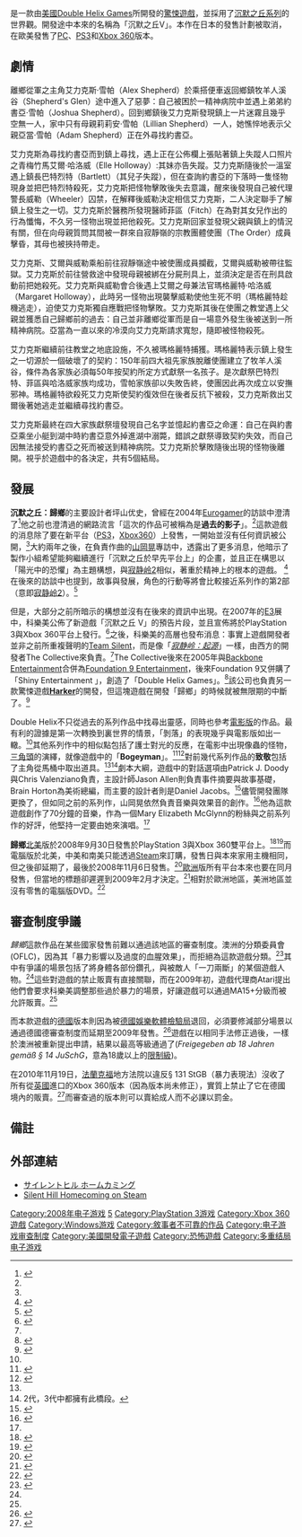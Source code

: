 {{noteTA
| T=zh-cn:寂静岭：归乡; zh-tw:沉默之丘：歸鄉; zh-hk:詭魅山房-落葉歸根;
| 1=zh-cn:寂静岭; zh-tw:沉默之丘;
}}
{{Infobox VG
| title = 沉默之丘：歸鄉
| image = 
| japanese = サイレントヒル ホームカミング
| english =  Silent Hill Homecoming
| caption = 
| developer = [[Double_Helix_Games|Double Helix Games]]
| publisher = [[科樂美|科樂美]]
| director = Cordy Rierson
| producer = William Oertel
| writer = Patrick J. Doody<br />Chris Valenziano<br />Jason Allen<ref name="story" /><br />Brain Horton<ref name="story" /><br />Daniel Jacobs<ref name="story" />
| composer = [[山岡晃|山岡晃]]
| series = [[沉默之丘系列|沉默之丘系列]]
| engine =
| released = '''PlayStation 3'''{{Vgrelease|JP|中止發售|NA|2008年9月30日<ref name="ps3_us" /><ref name="360_us" />|EU|2009年2月27日<ref name="Silent Hill Homecoming EU Release Date">{{cite web|url=http://www.dpadmagazine.com/2009/01/12/european-silent-hill-homecoming-release-date-confirmed|title=Silent Hill Homecoming UK release date confirmed|last=Scammell|first=David|date=2009-01-12|publisher=D+Pad|accessdate=2010-01-03|archive-url=https://web.archive.org/web/20090706002503/http://www.dpadmagazine.com/2009/01/12/european-silent-hill-homecoming-release-date-confirmed/|archive-date=2009-07-06|dead-url=yes}}</ref>|AU|2009年3月19日}}'''Xbox 360'''{{Vgrelease|NA|2008年9月30日<ref name="ps3_us" /><ref name="360_us" />|JP|中止發售|EU|2009年2月27日<ref name="Silent Hill Homecoming EU Release Date"/>|AU|2009年3月12日}}'''Microsoft Windows'''{{Vgrelease|NA|2008年11月6日<ref name="steam_productrelease" />|EU|2009年2月27日<ref name="Silent Hill Homecoming EU Release Date"/>|AU|2009年3月26日|JP|中止發售}}
| genre = [[恐怖遊戲|恐怖生存]]
| modes = [[單人遊戲|單人遊戲]]
| platforms = [[PlayStation_3|PlayStation 3]], [[Xbox_360|Xbox 360]], [[Microsoft_Windows|Microsoft Windows]]
}}

{{vgname|沉默之丘：歸鄉|ja=サイレントヒル ホームカミング|en=Silent Hill: Homecoming|cn=寂静岭：归乡|tw=沉默之丘：歸鄉|aka-hk=詭魅山房-落葉歸根}}是一款由[[美國|美國]][[Double_Helix_Games|Double Helix Games]]所開發的[[驚悚遊戲|驚悚遊戲]]，並採用了[[寂静岭系列|沉默之丘系列]]的世界觀。開發途中本來的名稱為「沉默之丘V」。本作在日本的發售計劃被取消，在歐美發售了[[个人电脑|PC]]、[[PS3|PS3]]和[[Xbox_360|Xbox 360]]版本。

== 劇情 ==
離鄉從軍之主角艾力克斯·雪帕（Alex Shepherd）於乘搭便車返回鄉鎮牧羊人溪谷（Shepherd's Glen）途中進入了惡夢：自己被困於一精神病院中並遇上弟弟約書亞·雪帕（Joshua Shepherd）。回到鄉鎮後艾力克斯發現鎮上一片迷霧且幾乎空無一人，家中只有母親莉莉安·雪帕（Lillian Shepherd）一人，她憔悴地表示父親亞當·雪帕（Adam Shepherd）正在外尋找約書亞。

艾力克斯為尋找約書亞而到鎮上尋找，遇上正在公佈欄上張貼著鎮上失蹤人口照片之青梅竹馬艾爾·哈洛威（Elle Holloway）:其妹亦告失蹤。艾力克斯隨後於一溫室遇上鎮長巴特烈特（Bartlett）（其兒子失蹤），但在查詢約書亞的下落時一隻怪物現身並把巴特烈特殺死，艾力克斯把怪物擊敗後失去意識，醒來後發現自己被代理警長威勒（Wheeler）囚禁，在解釋後威勒決定相信艾力克斯，二人決定聯手了解鎮上發生之一切。艾力克斯於醫務所發現醫師菲區（Fitch）在為對其女兒作出的行為懺悔，不久另一怪物出現並把他殺死。艾力克斯回家並發現父親與鎮上的情況有關，但在向母親質問其間被一群來自寂靜嶺的宗教團體使團（The Order）成員擊昏，其母也被挾持帶走。

艾力克斯、艾爾與威勒乘船前往寂靜嶺途中被使團成員攔截，艾爾與威勒被帶往監獄。艾力克斯於前往營救途中發現母親被綁在分屍刑具上，並須決定是否在刑具啟動前把她殺死。艾力克斯與威勒會合後遇上艾爾之母兼法官瑪格麗特·哈洛威（Margaret Holloway），此時另一怪物出現襲擊威勒使他生死不明（瑪格麗特趁機逃走），迫使艾力克斯獨自應戰把怪物擊敗。艾力克斯其後在使團之教堂遇上父親並獲悉自己歸鄉前的過去：自己並非離鄉從軍而是自一場意外發生後被送到一所精神病院。亞當為一直以來的冷漠向艾力克斯請求寬恕，隨即被怪物殺死。

艾力克斯繼續前往教堂之地底設施，不久被瑪格麗特捕獲。瑪格麗特表示鎮上發生之一切源於一個破壞了的契約：150年前四大祖先家族脫離使團建立了牧羊人溪谷，條件為各家族必須每50年按契約所定方式獻祭一名孩子。是次獻祭巴特烈特、菲區與哈洛威家族均成功，雪帕家族卻以失敗告終，使團因此再次成立以安撫邪神。瑪格麗特欲殺死艾力克斯使契約復效但在後者反抗下被殺，艾力克斯救出艾爾後著她逃走並繼續尋找約書亞。

艾力克斯最終在四大家族獻祭壇發現自己名字並憶起約書亞之命運：自己在與約書亞乘坐小艇到湖中時約書亞意外掉進湖中溺斃，錯誤之獻祭導致契約失效，而自己因無法接受約書亞之死而被送到精神病院。艾力克斯於擊敗隨後出現的怪物後離開。視乎於遊戲中的各決定，共有5個結局。

==發展==
'''沉默之丘：歸鄉'''的主要設計者坪山优史，曾經在2004年[[Eurogamer|Eurogamer]]的訪談中澄清了<ref name="interview_eurog">{{cite web|url=http://eurogamer.net/article.php?article_id=56340|title=Silent Hill 5 coming to next gen|date=2004-08-17|accessdate=2004-08-18|first=Tom|last=Bramwell|publisher=Eurogamer|archive-date=2004-09-07|archive-url=https://web.archive.org/web/20040907011215/http://www.eurogamer.net/article.php?article_id=56340|dead-url=no}}</ref>他之前也澄清過的網路流言「這次的作品可被稱為是'''過去的影子'''」。<ref name="interview_eurog" />這款遊戲的消息除了要在新平台（[[PS3|PS3]]，[[Xbox360|Xbox360]]）上發售，一開始並沒有任何資訊被公開，<ref name="interview_eurog" />大約兩年之後，在負責作曲的[[山岡晃|山岡晃]]專訪中，透露出了更多消息，他暗示了製作小組希望能夠繼續進行「沉默之丘於早先平台上」的企畫，並且正在構思以「陽光中的恐懼」為主題構想，與[[寂静岭2|寂静岭2]]相似，著重於精神上的根本的遊戲。 <ref name="famitsu_kotaku">{{cite web|url=http://kotaku.com/gaming/konami/akira-yamaoka-talks-silent-hill-5-223716.php|title=Akira Yamaoka Talks Silent Hill 5|first=Michael|last=McWhertor|date=2006-12-21|accessdate=2008-10-08|publisher=Kotaku|archiveurl=http://archive.is/eens|archivedate=2012-06-29}}</ref>在後來的訪談中也提到，故事與發展，角色的行動等將會比較接近系列作的第2部（意即[[寂静岭2|寂静岭2]]）。<ref name="cvg_details">{{cite web|url=http://www.computerandvideogames.com/article.php?id=162394|title=Silent Hill 5 details emerge|date=2007-04-20|accessdate=2008-10-08|first=Gavin|last=Ogden|publisher=CVG|archive-date=2008-10-05|archive-url=https://web.archive.org/web/20081005062241/http://www.computerandvideogames.com/article.php?id=162394|dead-url=no}}</ref>

但是，大部分之前所暗示的構想並沒有在後來的資訊中出現。在2007年的[[E3电子娱乐展|E3]]展中，科樂美公佈了新遊戲「沉默之丘 V」的預告片段，並且宣佈將於PlayStation 3與Xbox 360平台上發行。<ref name="kotaku_details">{{cite web|url=http://kotaku.com/gaming/e307/silent-hill-v-first-screens-developer-named-277532.php|title=Silent Hill V First Screens, Developer Named|publisher=Kotaku|accessdate=2008-10-08|date=2007-07-11|first=Michael|last=McWhertor|archiveurl=http://archive.is/3AkG|archivedate=2012-06-29}}</ref>之後，科樂美的高層也發布消息：事實上遊戲開發者並非之前所重複聲明的[[Team_Silent|Team Silent]]，而是像「''[[寂静岭：起源|寂静岭：起源]]''」一樣，由西方的開發者The Collective來負責。<ref name="kotaku_details" />The Collective後來在2005年與[[Backbone_Entertainment|Backbone Entertainment]]合併為[[Foundation_9_Entertainment|Foundation 9 Entertainment]]，後來Foundation 9又併購了「Shiny Entertainment 」，創造了「Double Helix Games」。<ref>{{cite web|url=http://www.doublehelixgames.com/studio.html|title=doublehelixgames.com|quote=Double Helix Games was formed in 2007 from the combination of veteran game developers Shiny Entertainment and The Collective.|accessdate=2008-10-08|archiveurl=https://web.archive.org/web/20080403001218/http://www.doublehelixgames.com/studio.html|archivedate=2008-04-03|deadurl=yes}}</ref>該公司也負責另一款驚悚遊戲'''[[双螺旋游戏|Harker]]'''的開發，但這塊遊戲在開發「歸鄉」的時候就被無限期的中斷了。<ref name="gs_harker">{{cite web|title=Foundation 9 buries Harker|url=http://uk.gamespot.com/news/6189687.html|accessdate=2008-10-08|date=2008-04-22|first=Tom|last=Magrino|publisher=GameSpot|deadurl=yes|archiveurl=https://archive.is/20130102213532/http://uk.gamespot.com/news/6189687.html|archivedate=2013-01-02}}</ref>

Double Helix不只從過去的系列作品中找尋出靈感，同時也參考[[寂静岭_(电影)|電影版]]的作品。最有利的證據是第一次轉換到裏世界的情景，「剝落」的表現幾乎與電影版如出一轍。<ref name="handson" />其他系列作中的相似點包括了護士對光的反應，在電影中出現像蟲的怪物，[[三角頭|三角頭]]的演繹，就像遊戲中的「'''Bogeyman'''」。<ref name="handson">{{cite web|url=http://uk.ps3.ign.com/articles/874/874245p2.html|title=Silent Hill Homecoming Hands-on|first=Jeff|last=Haynes|accessdate=2008-10-09|date=2008-05-15|publisher=IGN|archive-date=2008-12-27|archive-url=https://web.archive.org/web/20081227070150/http://uk.ps3.ign.com/articles/874/874245p2.html|dead-url=no}}</ref><ref>{{cite news|first= Jim|last= Sterling|title= New Silent Hill: Rubbish Pyramid Head confirmed (also, November release)|url= http://www.destructoid.com/new-silent-hill-rubbish-pyramid-head-confirmed-also-november-release--100409.phtml|work= Does it Suck?|publisher= Destructoid.com|date= 2008-08-20|accessdate= 2008-10-27|archive-date= 2008-12-16|archive-url= https://web.archive.org/web/20081216143002/http://www.destructoid.com/new-silent-hill-rubbish-pyramid-head-confirmed-also-november-release--100409.phtml|dead-url= no}}</ref>對前幾代系列作品的'''致敬'''包括了主角從馬桶中取出道具。<ref name="handson" /><ref>2代，3代中都擁有此橋段。</ref>劇本大綱，遊戲中的對話選項由Patrick J. Doody 與Chris Valenziano負責，主設計師Jason Allen則負責事件摘要與故事基礎，Brain Horton為美術總編，而主要的設計者則是Daniel Jacobs。<ref name="story">{{cite web |url=http://www.silenthillmemories.net/creators/interviews/2008.02.08_doody_racoon_times_en.htm |author=Danny Smith |title=Interview with Patrick J. Doody |date=2008-02-08 |accessdate=2010-08-17 |quote=My writing partner, Chris Valenziano and I were hired as the game's writers. Now, that term "writer" has a different meaning in electronic gaming than it does in television or film. On a game, the entire design team has a large hand in doing much of the writing. Even before we knew that there was a Silent Hill 5 happening, The Collective had broken story and compiled a summary of the game's events - all of which were written by the lead designer, the lead artist and the lead level designer. [...] On top of working on the story, we had to write all the cinematics, environmental signage, hundreds of dialogue slugs, journal entries and the game manual. |archive-date=2011-07-24 |archive-url=https://web.archive.org/web/20110724070156/http://www.silenthillmemories.net/creators/interviews/2008.02.08_doody_racoon_times_en.htm |dead-url=no }}</ref>儘管開發團隊更換了，但如同之前的系列作，山岡晃依然負責音樂與效果音的創作。<ref name="osv_interview">{{cite interview |last=Yamaoka |first=Akira |subjectlink=Akira Yamaoka |interviewer=Jayson Napolitano |title=A New Kind of Fear: Silent Hill Homecoming Interview with Akira Yamaoka |callsign=Original Sound Version (OSV) |date=2008-09-26 |accessdate=2008-10-09 |url=http://www.originalsoundversion.com/?p=562 }}{{Dead link|date=2019年12月 |bot=InternetArchiveBot |fix-attempted=yes }}</ref>他為這款遊戲創作了70分鐘的音樂，作為一個Mary Elizabeth McGlynn的粉絲與之前系列作的好評，他堅持一定要由她來演唱。<ref name="osv_interview" />

'''歸鄉'''[[北美|北美]]版於2008年9月30日發售於PlayStation 3與Xbox 360雙平台上。<ref name="ps3_us">{{cite web | url = http://us.gamespot.com/ps3/adventure/silenthill5/index.html?tag=result;title;0 | title = Silent Hill: Homecoming for PlayStation 3 | accessdate = 2008-11-25 | publisher = GameSpot | archive-date = 2013-01-03 | archive-url = https://archive.today/20130103001143/http://us.gamespot.com/ps3/adventure/silenthill5/index.html?tag=result;title;0 | dead-url = yes }}</ref><ref name="360_us">{{cite web | url = http://us.gamespot.com/xbox360/adventure/silenthill5/index.html?tag=result;title;0 | title = Silent Hill: Homecoming for Xbox 360 | accessdate = 2008-11-25 | publisher = GameSpot | archive-date = 2013-01-02 | archive-url = https://archive.today/20130102175054/http://us.gamespot.com/xbox360/adventure/silenthill5/index.html?tag=result;title;0 | dead-url = yes }}</ref>而電腦版於北美，中美和南美只能透過[[Steam|Steam]]來訂購，發售日與本來家用主機相同，但之後卻延期了，最後於2008年11月6日發售。<ref name="steam_productrelease">{{cite press release|title=Silent Hill Homecoming Now Available on Steam|url=http://store.steampowered.com/news/1986|date=2008-11-06|accessdate=2008-11-24|publisher=Steam|archive-date=2019-08-18|archive-url=https://web.archive.org/web/20190818051034/https://store.steampowered.com/news/1986|dead-url=no}}</ref>[[歐洲|歐洲]]版所有平台本來也要在同月發售，但當地的標題卻遲遲到2009年2月才決定。<ref name="konami-euro-delay">{{cite web | url = http://www.videogamer.com/news/23-10-2008-9745.html | title =Konami confirms Euro delays | date = 2008-10-23 | accessdate = 2008-10-31 | first = James | last = Orry | publisher = Videogamer.com}}</ref>相對於歐洲地區，美洲地區並沒有零售的電腦版DVD。<ref name="pc-retail-europe">{{cite press release|title=Silent Hill: Homecoming PC Only Arriving via Steam in North America|url=http://www.shacknews.com/onearticle.x/54361|date=2008-08-22|accessdate=2008-11-24|publisher=Shacknews|archive-date=2008-11-23|archive-url=https://web.archive.org/web/20081123063250/http://www.shacknews.com/onearticle.x/54361|dead-url=no}}</ref>

==審查制度爭議==
''歸鄉''這款作品在某些國家發售前難以通過該地區的審查制度。澳洲的分類委員會(OFLC)，因為其「暴力影響以及過度的血腥效果」，而拒絕為這款遊戲分類。<ref name="oz_censors">{{cite web|url=http://uk.ps3.ign.com/articles/914/914566p1.html|title=Silent Hill Aussie Ban Update|first=Narayan|last=Pattison|date=2008-09-29|accessdate=2008-10-08|publisher=IGN|archive-date=2008-10-03|archive-url=https://web.archive.org/web/20081003082907/http://uk.ps3.ign.com/articles/914/914566p1.html|dead-url=no}}</ref>其中有爭議的場景包括了將身體各部份鑽孔，與被敵人「一刀兩斷」的某個遊戲人物。<ref name="oz_censors" />這些對遊戲的禁止販賣有直接關聯，而在2009年初，遊戲代理商Atari提出他們會要求科樂美調整那些過於暴力的場景，好讓遊戲可以通過MA15+分級而被允許販賣。<ref name="oz_censors" />

而本款遊戲的[[德國|德國]]版本則因為被[[德國娛樂軟體檢驗局|德國娛樂軟體檢驗局]]退回，必須要修減部分場景以通過德國德審查制度而延期至2009年發售。<ref name="germany_censors">{{cite web|url=http://silenthill5.net/2008/09/22/silent-hill-homecoming-delayed-until-q2-2009-for-germany.html|title=Silent Hill: Homecoming delayed until Q2 2009 for Germany|author=Furin|date=2008-09-22|accessdate=2008-10-08|publisher=silenthill5.net|deadurl=yes|archiveurl=https://web.archive.org/web/20080927051040/http://silenthill5.net/2008/09/22/silent-hill-homecoming-delayed-until-q2-2009-for-germany.html|archivedate=2008-09-27}}</ref>遊戲在以相同手法修正過後，一樣於澳洲被重新提出申請，結果以最高等級通過了(''Freigegeben ab 18 Jahren gemäß § 14 JuSchG''，意為18歲以上的[[限制級|限制級]])。

在2010年11月19日，[[法蘭克福|法蘭克福]]地方法院以違反§ 131 StGB（暴力表現法）沒收了所有從[[英國|英國]]進口的Xbox 360版本（因為版本尚未修正），實質上禁止了它在德國境內的販賣。<ref>{{cite web|url=http://www.schnittberichte.com/news.php?ID=2468|title=Indizierungen/ Beschlagnahmen Dezember 2010|accessdate=2011-01-01|date=2010-12-31|publisher=schnittberichte.com|language=de|archive-date=2011-01-02|archive-url=https://web.archive.org/web/20110102221250/http://www.schnittberichte.com/news.php?ID=2468|dead-url=no}}</ref>而審查過的版本則可以賣給成人而不必課以罰金。

== 備註 ==
<references/>

== 外部連結 ==
*[https://web.archive.org/web/20091005110654/http://www.konami.com/games/shh/ サイレントヒル ホームカミング]
*[http://store.steampowered.com/app/19000/?cc=uk Silent Hill Homecoming on Steam] {{Wayback|url=http://store.steampowered.com/app/19000/?cc=uk |date=20120111194238 }}


{{寂静岭系列}}

{{DEFAULTSORT:Silent Hill, Homecoming}}
[[Category:2008年电子游戏|Category:2008年电子游戏]]
[[Category:寂静岭系列电子游戏|5]]
[[Category:PlayStation_3游戏|Category:PlayStation 3游戏]]
[[Category:Xbox_360遊戲|Category:Xbox 360遊戲]]
[[Category:Windows游戏|Category:Windows游戏]]
[[Category:敘事者不可靠的作品|Category:敘事者不可靠的作品]]
[[Category:电子游戏审查制度|Category:电子游戏审查制度]]
[[Category:美國開發電子遊戲|Category:美國開發電子遊戲]]
[[Category:恐怖遊戲|Category:恐怖遊戲]]
[[Category:多重结局电子游戏|Category:多重结局电子游戏]]